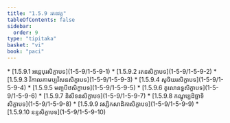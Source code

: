 ```yaml
---
title: "1.5.9 រតនវគ្គ"
tableOfContents: false
sidebar:
  order: 9
type: "tipitaka"
basket: "vi"
book: "paci"
---
```



<DynamicBreadcrumb />



<TableOfContents book="paci" section="1.5.9">
* [1.5.9.1 អន្តេបុរសិក្ខាបទ](1-5-9/1-5-9-1)
* [1.5.9.2 រតនសិក្ខាបទ](1-5-9/1-5-9-2)
* [1.5.9.3 វិកាលគាមប្បវិសនសិក្ខាបទ](1-5-9/1-5-9-3)
* [1.5.9.4 សូចិឃរសិក្ខាបទ](1-5-9/1-5-9-4)
* [1.5.9.5 មញ្ចបីឋសិក្ខាបទ](1-5-9/1-5-9-5)
* [1.5.9.6 តូលោនទ្ធសិក្ខាបទ](1-5-9/1-5-9-6)
* [1.5.9.7 និសីទនសិក្ខាបទ](1-5-9/1-5-9-7)
* [1.5.9.8 កណ្ឌុប្បដិច្ឆាទិសិក្ខាបទ](1-5-9/1-5-9-8)
* [1.5.9.9 វស្សិកសាដិកាសិក្ខាបទ](1-5-9/1-5-9-9)
* [1.5.9.10 នន្ទសិក្ខាបទ](1-5-9/1-5-9-10)
</TableOfContents>